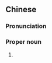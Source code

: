 ==Chinese==
{{zh-forms|type=21}}

===Pronunciation===
{{zh-pron
|m=Nǚzhēnzú
|cat=propn
}}

===Proper noun===
{{zh-proper noun}}

# {{zh-altname|女真}}